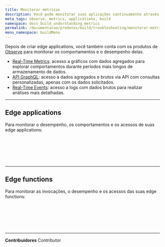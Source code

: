 ```yaml
---
title: Monitorar métricas
description: Você pode monitorar suas aplicações continuamente através dos produtos Azion Observe.
meta_tags: observe, metrics, applications, build
namespace: docs_build_understanding_metrics
permalink: /documentacao/produtos/build/troubleshooting/monitorar-metricas/
menu_namespace: buildMenu
---
```



Depois de criar edge applications, você também conta com os produtos de [Observe](/pt-br/documentacao/produtos/observe/) para monitorar os comportamentos e o desempenho delas.

- [Real-Time Metrics](/pt-br/documentacao/produtos/observe/real-time-metrics/): acesso a gráficos com dados agregados para explorar comportamentos durante períodos mais longos de armazenamento de dados.
- [API GraphQL](/pt-br/documentacao/devtools/graphql-api/visao-geral/): acesso a dados agregados e brutos via API com consultas personalizadas, apenas com os dados solicitados.
- [Real-Time Events](/pt-br/documentacao/produtos/observe/real-time-events/): acesso a logs com dados brutos para realizar análises mais detalhadas.

---

## Edge applications

Para monitorar o desempenho, os comportamentos e os acessos de suas edge applications:

<LinkButton link="/pt-br/documentacao/produtos/observe/real-time-metrics/#edge-applications" text="ver métricas agregadas" outlined /> <br></br>

<LinkButton link="/pt-br/documentacao/devtools/graphql-api/recursos/#conjuntos-de-dados" text="consultar dados" outlined /> <br></br>

<LinkButton link="/pt-br/documentacao/produtos/observe/real-time-events/#edge-applications" text="ver dados brutos" outlined />

---

## Edge functions

Para monitorar as invocações, o desempenho e os acessos das suas edge functions:

<LinkButton link="/pt-br/documentacao/produtos/observe/real-time-metrics/#edge-functions" text="ver métricas agregadas" outlined /> <br></br>

<LinkButton link="/pt-br/documentacao/devtools/graphql-api/recursos/#conjuntos-de-dados" text="consultar dados" outlined /> <br></br>

<LinkButton link="/pt-br/documentacao/produtos/observe/real-time-events/#edge-functions" text="ver dados brutos" outlined />



---


**Contribuidores** <ContributorList>Contributor</ContributorList>
